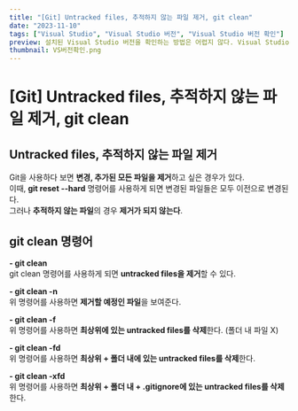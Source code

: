 ```yaml
---
title: "[Git] Untracked files, 추적하지 않는 파일 제거, git clean"
date: "2023-11-10"
tags: ["Visual Studio", "Visual Studio 버전", "Visual Studio 버전 확인"]
preview: 설치된 Visual Studio 버전을 확인하는 방법은 어렵지 않다. Visual Studio를 실행하고 도움말(H) 클릭 -> Microsoft Visual Studio 정보 클릭 하면 끝이다. 클릭하면 아래와 같이 Microsoft Visual Studio 정보 팝업이 표시된다. Visual Studio, .Net Framework 버전, 설치된 제품 등 여러 정보가 표시된다.
thumbnail: VS버전확인.png
---
```


# [Git] Untracked files, 추적하지 않는 파일 제거, git clean

## Untracked files, 추적하지 않는 파일 제거

Git을 사용하다 보면 **변경, 추가된 모든 파일을 제거**하고 싶은 경우가 있다.  
이때, **git reset --hard** 명령어를 사용하게 되면 변경된 파일들은 모두 이전으로 변경된다.  
그러나 **추적하지 않는 파일**의 경우 **제거가 되지 않는다**.

## git clean 명령어

**- git clean**  
git clean 명령어를 사용하게 되면 **untracked files을 제거**할 수 있다.

**- git clean -n**  
위 명령어를 사용하면 **제거할 예정인 파일**을 보여준다.

**- git clean -f**  
위 명령어를 사용하면 **최상위에 있는 untracked files를 삭제**한다. (폴더 내 파일 X)

**- git clean -fd**  
위 명령어를 사용하면 **최상위 + 폴더 내에 있는 untracked files를 삭제**한다.

**- git clean -xfd**  
위 명령어를 사용하면 **최상위 + 폴더 내 + .gitignore에 있는 untracked files를 삭제**한다.

